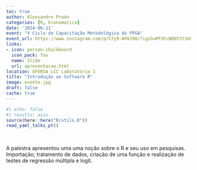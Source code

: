 ```yaml
---
toc: true
author: Alexsandro Prado
categories: [R, Economatica]
date: '2024-06-11'
event: "V Ciclo de Capacitação Metodológica do PPGA"
event_url: https://www.instagram.com/p/C7y9-APAJ98/?igsh=MTdtcWQ0Y2t3eG02bQ==
links:
- icon: person-chalkboard
  icon_pack: fas
  name: Slide
  url: apresentacao.html
location: UFERSA LCC Laboratório 1
title: "Introdução ao Software R"
image: evento.jpg
draft: false
cache: true
---
```


```r
#| echo: false
#| results: asis
source(here::here("R/utils.R"))
read_yaml_talks_pt()
```

<br>

A palestra apresentou uma uma noção sobre o R e seu uso em pesquisas.
Importação, tratamento de dados, criação de uma função e realização de testes de regressão múltipla e logit.
